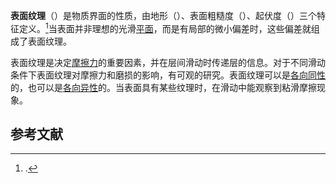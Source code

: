 '''表面纹理'''（{{lang-en|surface finish}}）是物质界面的性质，由地形（{{lang|en|lay}}）、表面粗糙度（{{lang|en|surface roughness}}）、起伏度（{{lang|en|waviness}}）三个特征定义。<ref name="degarmo223">{{harvnb|Degarmo|Black|Kohser|2003|p=223}}.</ref>当表面并非理想的光滑[[平面_(数学)|平面]]，而是有局部的微小偏差时，这些偏差就组成了表面纹理。

表面纹理是决定[[摩擦力|摩擦力]]的重要因素，并在层间滑动时传递层的信息。对于不同滑动条件下表面纹理对摩擦力和磨损的影响，有可观的研究。表面纹理可以是[[各向同性|各向同性]]的，也可以是[[各向异性|各向异性]]的。当表面具有某些纹理时，在滑动中能观察到粘滑摩擦现象。

==参考文献==
{{Reflist}}